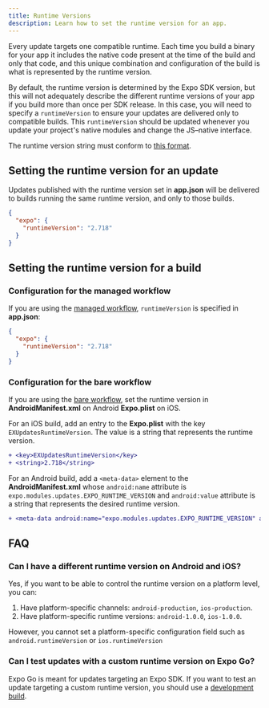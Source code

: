 ```yaml
---
title: Runtime Versions
description: Learn how to set the runtime version for an app.
---
```


Every update targets one compatible runtime. Each time you build a binary for your app it includes the native code present at the time of the build and only that code, and this unique combination and configuration of the build is what is represented by the runtime version.

By default, the runtime version is determined by the Expo SDK version, but this will not adequately describe the different runtime versions of your app if you build more than once per SDK release. In this case, you will need to specify a `runtimeVersion` to ensure your updates are delivered only to compatible builds. This `runtimeVersion` should be updated whenever you update your project's native modules and change the JS–native interface.

The runtime version string must conform to [this format](/versions/latest/config/app.mdx#runtimeversion).

## Setting the runtime version for an update

Updates published with the runtime version set in **app.json** will be delivered to builds running the same runtime version, and only to those builds.

```json app.json
{
  "expo": {
    "runtimeVersion": "2.718"
  }
}
```

## Setting the runtime version for a build

### Configuration for the managed workflow

If you are using the [managed workflow](/archive/managed-vs-bare/#managed-workflow), `runtimeVersion` is specified in **app.json**:

```json app.json
{
  "expo": {
    "runtimeVersion": "2.718"
  }
}
```

### Configuration for the bare workflow

If you are using the [bare workflow](/archive/managed-vs-bare/#bare-workflow), set the runtime version in **AndroidManifest.xml** on Android **Expo.plist** on iOS.

For an iOS build, add an entry to the **Expo.plist** with the key `EXUpdatesRuntimeVersion`. The value is a string that represents the runtime version.

```diff
+ <key>EXUpdatesRuntimeVersion</key>
+ <string>2.718</string>
```

For an Android build, add a `<meta-data>` element to the **AndroidManifest.xml** whose `android:name` attribute is `expo.modules.updates.EXPO_RUNTIME_VERSION` and `android:value` attribute is a string that represents the desired runtime version.

```diff
+ <meta-data android:name="expo.modules.updates.EXPO_RUNTIME_VERSION" android:value="2.718"/>
```

## FAQ

### Can I have a different runtime version on Android and iOS?

Yes, if you want to be able to control the runtime version on a platform level, you can:

1. Have platform-specific channels: `android-production`, `ios-production`.
2. Have platform-specific runtime versions: `android-1.0.0`, `ios-1.0.0`.

However, you cannot set a platform-specific configuration field such as `android.runtimeVersion` or `ios.runtimeVersion`

### Can I test updates with a custom runtime version on Expo Go?

Expo Go is meant for updates targeting an Expo SDK. If you want to test an update targeting a custom runtime version, you should use a [development build](/develop/development-builds/introduction/).
